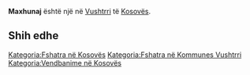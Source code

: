 {{Fshat në 
 | Emri                = Maxhunaj
 | EmriAlt                = 
 | NAME_SHORT_FORM=      
 | NAME_GENERIC=      
 | NAME_SORT_NAME_RO=      MAXHUNAJ
 | FULL_NAME_RO = Maxhunaj
 | FULL_NAME_ND_RO=Maxhunaj
 | SORT_NAME_RG=MAXHUNAJ
 | FULL_NAME_RG=Maxhunaj
 | FULL_NAME_ND_RG=Maxhunaj
 | SRP_NAME_SHORT_FORM=      
 | SRP_NAME_GENERIC=      
 | SRP_NAME_SORT_NAME_RO=      
 | SRP_FULL_NAME_RO = 
 | SRP_FULL_NAME_ND_RO=
 | SRP_SORT_NAME_RG=
 | SRP_FULL_NAME_RG=
 | SRP_FULL_NAME_ND_RG=
 | Emri (Rasa dhanore) = 
 | Figura              = 
 | Shteti              = Kosovo
 | Komuna              = Vushtrri
 | Kodi postar         = 
 | Sipërfaqja          = 

 | Popullsia           = 

 | Regj. i popullsisë  = 
 | Dend. e popullsisë  = 
 | Faqja zyrtare       = 
 <!--- Koordinatat ----> 
 | Gjerësia            = 42.785
 | Gjatësia            = 21.020278
 | Lartësia            = 
}}
'''Maxhunaj''' është një [[]] në [[Vushtrri]] të [[Kosovës]].

<!-- == Gjeografia == -->
<!-- == Historia == -->
<!-- == Demografia == -->
== Shih edhe ==
{{Komuna Vushtrri}}
{{Kosovo-Administrata-Cung}}

[[Kategoria:Fshatra në Kosovës]]
[[Kategoria:Fshatra në Kommunes Vushtrri]]
[[Kategoria:Vendbanime në Kosovës]]